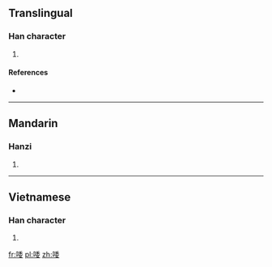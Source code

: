 ==Translingual==

===Han character===
{{Han char|rn=30|rad=口|as=08|sn=11|four=|canj=口竹木女 (RHDV)|ids=⿰[[口]][[委]]}}

# {{defn|Han|sort=口08}}

====References====
* {{Han ref|kx=0193.090|dkj=03753|dj=0413.200|hdz=10642.010|uh=5529|ud=21801}}

----

==Mandarin==

===Hanzi===
{{cmn-hanzi|pin=[[wō]] ([[wo1]])|wg=wo<sup>1</sup>}}

# {{defn|lang=cmn|sort=口08}}

----

==Vietnamese==

===Han character===
{{vi-hantu|[[uẩy]]|rs=口08}}

# {{defn|lang=vi|sort=口08}}

[[fr:唩]]
[[pl:唩]]
[[zh:唩]]